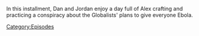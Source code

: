 {{DEFAULTSORT:
    #_EPISODE_0892:January 19, 2024
}}{{Episode
    | title           = January 19, 2024
    | caption         = Listen to this episode on [https://knowledgefight.libsyn.com/892-january-19-2024 Libsyn], View discussion on [https://reddit.com/1abb94i Reddit]
    | episodeNumber   = 892
    | length          = 02:07:25
    | airDate         = January 26, 2024
    | coverageDate    = January 19, 2024
    | previousEpisode = [[891: April 2-5, 2004]]
}}

{{Stub}}

In this installment, Dan and Jordan enjoy a day full of Alex crafting and practicing a conspiracy about the Globalists' plans to give everyone Ebola.

[[Category:Episodes]]
